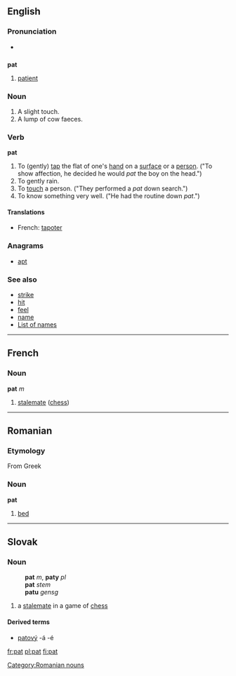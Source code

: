 {{See|Pat}}
==English==

===Pronunciation===
*{{audio|en-us-pat.ogg|Audio (US)}}

==={{abbreviation}}===
'''pat'''

# [[patient]]

===Noun===
{{en-noun-reg}}

# A slight touch.
# A lump of cow faeces.

===Verb===
'''pat'''

#To (gently) [[tap]] the flat of one's [[hand]] on a [[surface]] or a [[person]].  ("To show affection, he decided he would ''pat'' the boy on the head.")
#To gently rain.
#To [[touch]] a person.  ("They performed a ''pat'' down search.") 
#To know something very well.  ("He had the routine down ''pat''.")

====Translations====
{{top}}
*French: [[tapoter]]
{{mid}}
{{bottom}}

===Anagrams===
*[[apt]]

===See also===
*[[strike]]
*[[hit]]
*[[feel]]
*[[name]]
*[[List of names]]

----

==French==

===Noun===
'''pat''' ''m''

# [[stalemate]] ([[chess]])

----

==Romanian==
===Etymology===
From Greek
===Noun===
'''pat'''

# [[bed]]

[[Category:Romanian nouns]]

----

==Slovak==

===Noun===
:'''pat''' ''m'', '''paty''' ''pl''
:'''pat''' ''stem''
:'''patu''' ''gensg''
# a [[stalemate]] in a game of [[chess]]

====Derived terms====
* [[patový]] -á -é

[[fr:pat]]
[[pl:pat]]
[[fi:pat]]